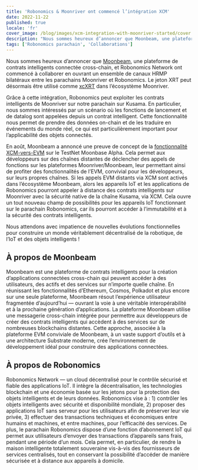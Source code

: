 ```yaml
---
title: 'Robonomics & Moonriver ont commencé l’intégration XCM'
date: 2022-11-22
published: true
locale: 'fr'
cover_image: /blog/images/xcm-integration-with-moonriver-started/cover.jpg
description: "Nous sommes heureux d’annoncer que Moonbeam, une plateforme de contrats intelligents connectée cross-chain, et Robonomics Network ont commencé à collaborer en ouvrant un ensemble de canaux HRMP bilatéraux entre les parachains Moonriver et Robonomics."
tags: ['Robonomics parachain', 'Collaborations']
---
```


Nous sommes heureux d’annoncer que [Moonbeam](http://moonbeam.network/), une plateforme de contrats intelligents connectée cross-chain, et Robonomics Network ont commencé à collaborer en ouvrant un ensemble de canaux HRMP bilatéraux entre les parachains Moonriver et Robonomics. Le jeton XRT peut désormais être utilisé comme [xcXRT](https://moonbeam.network/announcements/moonriver-adds-cross-chain-capabilities-and-xcksm/) dans l’écosystème Moonriver.

Grâce à cette intégration, Robonomics peut exploiter les contrats intelligents de Moonriver sur notre parachain sur Kusama. En particulier, nous sommes intéressés par un scénario où les fonctions de lancement et de datalog sont appelées depuis un contrat intelligent. Cette fonctionnalité nous permet de prendre des données on-chain et de les traduire en événements du monde réel, ce qui est particulièrement important pour l’applicabilité des objets connectés.

En août, Moonbeam a annoncé une preuve de concept de la [fonctionnalité XCM-vers-EVM](https://moonbeam.network/announcements/xcm-to-evm-functionality-moonbase-alpha/) sur le TestNet Moonbase Alpha. Cela permet aux développeurs sur des chaînes distantes de déclencher des appels de fonctions sur les plateformes Moonriver/Moonbeam, leur permettant ainsi de profiter des fonctionnalités de l’EVM, convivial pour les développeurs, sur leurs propres chaînes. Si les appels EVM distants via XCM sont activés dans l’écosystème Moonbeam, alors les appareils IoT et les applications de Robonomics pourront appeler à distance des contrats intelligents sur Moonriver avec la sécurité native de la chaîne Kusama, via XCM. Cela ouvre un tout nouveau champ de possibilités pour les appareils IoT fonctionnant sur le parachain Robonomics, car ils pourront accéder à l’immutabilité et à la sécurité des contrats intelligents.

Nous attendons avec impatience de nouvelles évolutions fonctionnelles pour construire un monde véritablement décentralisé de la robotique, de l’IoT et des objets intelligents !

## À propos de Moonbeam

Moonbeam est une plateforme de contrats intelligents pour la création d’applications connectées cross-chain qui peuvent accéder à des utilisateurs, des actifs et des services sur n’importe quelle chaîne. En réunissant les fonctionnalités d’Ethereum, Cosmos, Polkadot et plus encore sur une seule plateforme, Moonbeam résout l’expérience utilisateur fragmentée d’aujourd’hui — ouvrant la voie à une véritable interopérabilité et à la prochaine génération d’applications. La plateforme Moonbeam utilise une messagerie cross-chain intégrée pour permettre aux développeurs de créer des contrats intelligents qui accèdent à des services sur de nombreuses blockchains distantes. Cette approche, associée à la plateforme EVM conviviale de Moonbeam, à un vaste support d’outils et à une architecture Substrate moderne, crée l’environnement de développement idéal pour construire des applications connectées.

## À propos de Robonomics

Robonomics Network — un cloud décentralisé pour le contrôle sécurisé et fiable des applications IoT. Il intègre la décentralisation, les technologies blockchain et une économie basée sur les jetons pour la protection des objets intelligents et de leurs données. Robonomics vise à : 1) contrôler les objets intelligents avec sécurité et disponibilité mondiale, 2) proposer des applications IoT sans serveur pour les utilisateurs afin de préserver leur vie privée, 3) effectuer des transactions techniques et économiques entre humains et machines, et entre machines, pour l’efficacité des services. De plus, le parachain Robonomics dispose d’une fonction d’abonnement IoT qui permet aux utilisateurs d’envoyer des transactions d’appareils sans frais, pendant une période d’un mois. Cela permet, en particulier, de rendre la maison intelligente totalement souveraine vis-à-vis des fournisseurs de services centralisés, tout en conservant la possibilité d’accéder de manière sécurisée et à distance aux appareils à domicile.